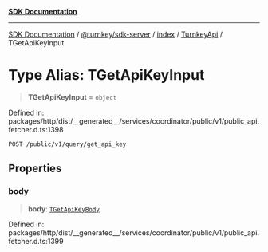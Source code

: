 [**SDK Documentation**](../../../../../../README.mdx)

***

[SDK Documentation](../../../../../../packages.mdx) / [@turnkey/sdk-server](../../../../README.mdx) / [index](../../../README.mdx) / [TurnkeyApi](../README.mdx) / TGetApiKeyInput

# Type Alias: TGetApiKeyInput

> **TGetApiKeyInput** = `object`

Defined in: packages/http/dist/\_\_generated\_\_/services/coordinator/public/v1/public\_api.fetcher.d.ts:1398

`POST /public/v1/query/get_api_key`

## Properties

### body

> **body**: [`TGetApiKeyBody`](TGetApiKeyBody.mdx)

Defined in: packages/http/dist/\_\_generated\_\_/services/coordinator/public/v1/public\_api.fetcher.d.ts:1399
